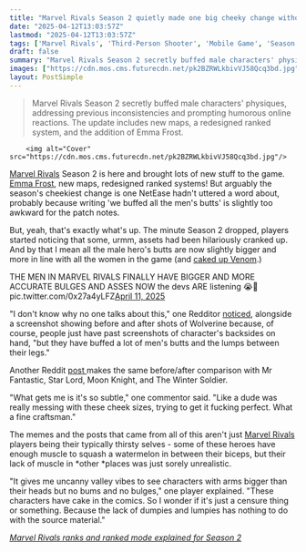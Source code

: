 ```yaml
---
title: "Marvel Rivals Season 2 quietly made one big cheeky change without telling anyone by buffing all the male hero's assets"
date: "2025-04-12T13:03:57Z"
lastmod: "2025-04-12T13:03:57Z"
tags: ['Marvel Rivals', 'Third-Person Shooter', 'Mobile Game', 'Season 2', 'Game Update', 'Character Model']
draft: false
summary: "Marvel Rivals Season 2 secretly buffed male characters' physiques, addressing previous inconsistencies and prompting humorous online reactions.  The update includes new maps, a redesigned ranked system, and the addition of Emma Frost."
images: ["https://cdn.mos.cms.futurecdn.net/pk2BZRWLkbivVJ58Qcq3bd.jpg"]
layout: PostSimple
---
```

> Marvel Rivals Season 2 secretly buffed male characters' physiques, addressing previous inconsistencies and prompting humorous online reactions.  The update includes new maps, a redesigned ranked system, and the addition of Emma Frost.


        <img alt="Cover" src="https://cdn.mos.cms.futurecdn.net/pk2BZRWLkbivVJ58Qcq3bd.jpg"/>
        
[Marvel Rivals](https://www.gamesradar.com/games/third-person-shooter/marvel-rivals-season-2-battle-pass-flower-of-krakoa/) Season 2 is here and brought lots of new stuff to the game. [Emma Frost](https://www.gamesradar.com/games/third-person-shooter/marvel-rivals-emma-frost/), new maps, redesigned ranked systems! But arguably the season's cheekiest change is one NetEase hadn't uttered a word about, probably because writing 'we buffed all the men's butts' is slightly too awkward for the patch notes.

But, yeah, that's exactly what's up. The minute Season 2 dropped, players started noticing that some, urmm, assets had been hilariously cranked up. And by that I mean all the male hero's butts are now slightly bigger and more in line with all the women in the game (and [caked up Venom](https://www.gamesradar.com/games/third-person-shooter/thirsty-marvel-rivals-fans-are-getting-exactly-what-they-wished-for-venom-throwing-it-all-the-way-back-in-a-new-emote/).)

THE MEN IN MARVEL RIVALS FINALLY HAVE BIGGER AND MORE ACCURATE BULGES AND ASSES NOW the devs ARE listening 😭🙏 pic.twitter.com/0x27a4yLFZ[April 11, 2025](https://twitter.com/cantworkitout/status/1910801561791717864)

"I don't know why no one talks about this," one Redditor [noticed](https://www.reddit.com/r/marvelrivals/comments/1jwts8x/i_dont_know_why_no_one_talks_about_this_but_they/), alongside a screenshot showing before and after shots of Wolverine because, of course, people just have past screenshots of character's backsides on hand, "but they have buffed a lot of men's butts and the lumps between their legs."

Another Reddit [post ](https://www.reddit.com/r/marvelrivals/comments/1jwxplq/a_little_more_detail_about_the_buff_of_man_buns/)makes the same before/after comparison with Mr Fantastic, Star Lord, Moon Knight, and The Winter Soldier.

"What gets me is it's so subtle," one commentor said. "Like a dude was really messing with these cheek sizes, trying to get it fucking perfect. What a fine craftsman."

The memes and the posts that came from all of this aren't just [Marvel Rivals](https://www.gamesradar.com/games/third-person-shooter/marvel-rivals-guide/) players being their typically thirsty selves - some of these heroes have enough muscle to squash a watermelon in between their biceps, but their lack of muscle in *other *places was just sorely unrealistic.

"It gives me uncanny valley vibes to see characters with arms bigger than their heads but no bums and no bulges," one player explained. "These characters have cake in the comics. So I wonder if it's just a censure thing or something. Because the lack of dumpies and lumpies has nothing to do with the source material."

[<em>Marvel Rivals ranks and ranked mode explained for Season 2</em>](https://www.gamesradar.com/games/third-person-shooter/marvel-rivals-ranks-competitive/)
        